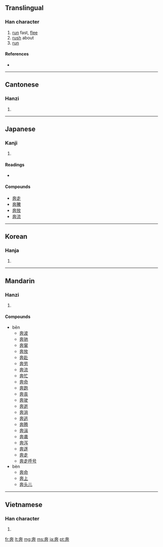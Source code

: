 {{also|犇}}
==Translingual==

===Han character===
{{Han char|rn=37|rad=大|as=06|sn=9|four=4044<sub>4</sub>|canj=大十廿 (KJT)}}

# [[run]] fast, [[flee]]
# [[rush]] about
# [[run]]

====References====
* {{Han ref|kx=0252.030|dkj=05921|dj=0513.040|hdz=10533.010|uh=5954|ud=22868|bh=A962|bd=43362}}

----

==Cantonese==

===Hanzi===
{{yue-hanzi|jyut=|y=ban1}}

# {{defn|Cantonese|sort=大06}}

----

==Japanese==

===Kanji===
{{ja-kanji|grade=c|rs=大06}}

# {{defn|Japanese}}

====Readings====
* {{ja-readings|on=[[ほん]] (hon)|kun=[[はしる]] (hashiru)}}

====Compounds====
* [[奔走]]
* [[奔騰]]
* [[奔放]]
* [[奔流]]

----

==Korean==

===Hanja===
{{ko-hanja|hangeul=분|rv=bun|mr=pun}}

# {{defn|Korean|sort=大06}}

----

==Mandarin==

===Hanzi===
{{cmn-hanzi|pin=[[bēn]] ([[ben1]]), [[bèn]] ([[ben4]])|wg=pen<sup>1</sup>, pen<sup>4</sup>}}

# {{defn|Mandarin|sort=大06}}

====Compounds====
* bēn
** [[奔波]]
** [[奔驰]]
** [[奔窜]]
** [[奔放]]
** [[奔赴]]
** [[奔劳]]
** [[奔流]]
** [[奔忙]]
** [[奔命]]
** [[奔跑]]
** [[奔丧]]
** [[奔驶]]
** [[奔逝]]
** [[奔淌]]
** [[奔逃]]
** [[奔腾]]
** [[奔湍]]
** [[奔袭]]
** [[奔泻]]
** [[奔逐]]
** [[奔走]]
** [[奔走呼号]]
* bèn
** [[奔命]]
** [[奔上]]
** [[奔头儿]]

----

==Vietnamese==

===Han character===
{{vi-hantu|[[bôn]], [[bon]], [[buôn]], [[bốn]]|rs=大06}}

# {{defn|Vietnamese|sort=大06}}

[[fr:奔]]
[[lt:奔]]
[[mg:奔]]
[[ms:奔]]
[[ja:奔]]
[[pt:奔]]